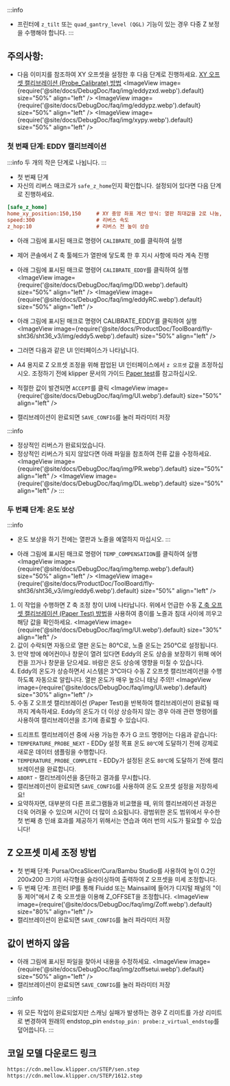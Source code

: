 :::info
* 프린터에 `z_tilt` 또는 `quad_gantry_level (QGL)` 기능이 있는 경우 다중 Z 보정을 수행해야 합니다.
:::

## 주의사항:
* 다음 이미지를 참조하여 XY 오프셋을 설정한 후 다음 단계로 진행하세요. [XY 오프셋 캘리브레이션 (Probe_Calibrate) 방법](https://www.klipper3d.org/Probe_Calibrate)
<ImageView image={require('@site/docs/DebugDoc/faq/img/eddyzxd.webp').default} size="50%" align="left" />
<ImageView image={require('@site/docs/DebugDoc/faq/img/eddypz.webp').default} size="50%" align="left" />
<ImageView image={require('@site/docs/DebugDoc/faq/img/xypy.webp').default} size="50%" align="left" />

### 첫 번째 단계: EDDY 캘리브레이션
:::info
두 개의 작은 단계로 나뉩니다.
:::
* 첫 번째 단계
* 자신의 리버스 매크로가 `safe_z_home`인지 확인합니다. 설정되어 있다면 다음 단계로 진행하세요.
```cfg
[safe_z_home]                
home_xy_position:150,150     # XY 중앙 좌표 계산 방식: 열판 최대값을 2로 나눔, 개별적으로 조정 가능
speed:300                    # 리버스 속도
z_hop:10                     # 리버스 전 높이 상승
```
* 아래 그림에 표시된 매크로 명령어 `CALIBRATE_DD`를 클릭하여 실행
* 제어 콘솔에서 Z 축 툴헤드가 열판에 닿도록 한 후 지시 사항에 따라 계속 진행

* 아래 그림에 표시된 매크로 명령어 `CALIBRATE_EDDY`를 클릭하여 실행
<ImageView image={require('@site/docs/DebugDoc/faq/img/DD.webp').default} size="50%" align="left" />
<ImageView image={require('@site/docs/DebugDoc/faq/img/eddyRC.webp').default} size="50%" align="left" />
* 아래 그림에 표시된 매크로 명령어 CALIBRATE_EDDY를 클릭하여 실행
<ImageView image={require('@site/docs/ProductDoc/ToolBoard/fly-sht36/sht36_v3/img/eddy5.webp').default} size="50%" align="left" />
* 그러면 다음과 같은 UI 인터페이스가 나타납니다.
* A4 용지로 Z 오프셋 조정을 위해 팝업된 UI 인터페이스에서 `z 오프셋` 값을 조정하십시오. 조정하기 전에 klipper 문서의 가이드 [Paper test](https://www.klipper3d.org/Bed_Level.html#the-paper-test)를 참고하십시오.
* 적절한 값이 발견되면 `ACCEPT`를 클릭
<ImageView image={require('@site/docs/DebugDoc/faq/img/UI.webp').default} size="50%" align="left" />
* 캘리브레이션이 완료되면 `SAVE_CONFIG`를 눌러 파라미터 저장

:::info
* 정상적인 리버스가 완료되었습니다.
* 정상적인 리버스가 되지 않았다면 아래 파일을 참조하여 전류 값을 수정하세요.
<ImageView image={require('@site/docs/DebugDoc/faq/img/PR.webp').default} size="50%" align="left" />
<ImageView image={require('@site/docs/DebugDoc/faq/img/DL.webp').default} size="50%" align="left" />
:::

### 두 번째 단계: 온도 보상
:::info
* 온도 보상을 하기 전에는 열판과 노즐을 예열하지 마십시오.
:::

* 아래 그림에 표시된 매크로 명령어 `TEMP_COMPENSATION`를 클릭하여 실행
<ImageView image={require('@site/docs/DebugDoc/faq/img/temp.webp').default} size="50%" align="left" />
<ImageView image={require('@site/docs/ProductDoc/ToolBoard/fly-sht36/sht36_v3/img/eddy6.webp').default} size="50%" align="left" />

1. 이 작업을 수행하면 Z 축 조정 창이 UI에 나타납니다. 위에서 언급한 수동 [Z 축 오프셋 캘리브레이션 (Paper Test) 방법](https://www.klipper3d.org/Bed_Level.html#the-paper-test)을 사용하여 종이를 노즐과 침대 사이에 끼우고 해당 값을 확인하세요.
<ImageView image={require('@site/docs/DebugDoc/faq/img/UI.webp').default} size="30%" align="left" />
2. 값이 수락되면 자동으로 열판 온도는 80℃로, 노즐 온도는 250℃로 설정됩니다.
3. 만약 방에 에어컨이나 창문이 열려 있다면 Eddy의 온도 상승을 보장하기 위해 에어컨을 끄거나 창문을 닫으세요. 바람은 온도 상승에 영향을 미칠 수 있습니다.
4. Eddy의 온도가 상승하면서 시스템은 3℃마다 수동 Z 오프셋 캘리브레이션을 수행하도록 자동으로 알립니다. 열판 온도가 매우 높으니 태닝 주의!!
<ImageView image={require('@site/docs/DebugDoc/faq/img/UI.webp').default} size="30%" align="left" />
5. 수동 Z 오프셋 캘리브레이션 (Paper Test)을 반복하여 캘리브레이션이 완료될 때까지 계속하세요. Eddy의 온도가 더 이상 상승하지 않는 경우 아래 관련 명령어를 사용하여 캘리브레이션을 조기에 종료할 수 있습니다.

* 드리프트 캘리브레이션 중에 사용 가능한 추가 G 코드 명령어는 다음과 같습니다:
* `TEMPERATURE_PROBE_NEXT` - EDDy 설정 목표 온도 `80℃`에 도달하기 전에 강제로 새로운 데이터 샘플링을 수행합니다.
* `TEMPERATURE_PROBE_COMPLETE` - EDDy가 설정된 온도 `80℃`에 도달하기 전에 캘리브레이션을 완료합니다.
* `ABORT` - 캘리브레이션을 중단하고 결과를 무시합니다.
* 캘리브레이션이 완료되면 `SAVE_CONFIG`를 사용하여 온도 오프셋 설정을 저장하세요!
* 요약하자면, 대부분의 다른 프로그램들과 비교했을 때, 위의 캘리브레이션 과정은 더욱 어려울 수 있으며 시간이 더 많이 소요됩니다. 광범위한 온도 범위에서 우수한 첫 번째 층 인쇄 효과를 제공하기 위해서는 연습과 여러 번의 시도가 필요할 수 있습니다!

## Z 오프셋 미세 조정 방법
* 첫 번째 단계: Pursa/OrcaSlicer/Cura/Bambu Studio를 사용하여 높이 0.2인 200x200 크기의 사각형을 슬라이싱하여 출력하여 Z 오프셋을 미세 조정합니다.
* 두 번째 단계: 프린터 IP를 통해 Fluidd 또는 Mainsail에 들어가 디지털 패널의 "이동 제어"에서 Z 축 오프셋을 이용해 Z_OFFSET을 조정합니다.
<ImageView image={require('@site/docs/DebugDoc/faq/img/Zoff.webp').default} size="80%" align="left" />
* 캘리브레이션이 완료되면 `SAVE_CONFIG`를 눌러 파라미터 저장

## 값이 변하지 않음
* 아래 그림에 표시된 파일을 찾아서 내용을 수정하세요.
<ImageView image={require('@site/docs/DebugDoc/faq/img/zoffsetui.webp').default} size="50%" align="left" />
* 캘리브레이션이 완료되면 `SAVE_CONFIG`를 눌러 파라미터 저장

:::info
* 위 모든 작업이 완료되었지만 스캐닝 실패가 발생하는 경우 Z 리미트를 가상 리미트로 변경하여 원래의 endstop_pin `endstop_pin: probe:z_virtual_endstop`를 덮어씁니다.
:::

## 코일 모델 다운로드 링크

```bash
https://cdn.mellow.klipper.cn/STEP/sen.step
https://cdn.mellow.klipper.cn/STEP/1612.step
```
